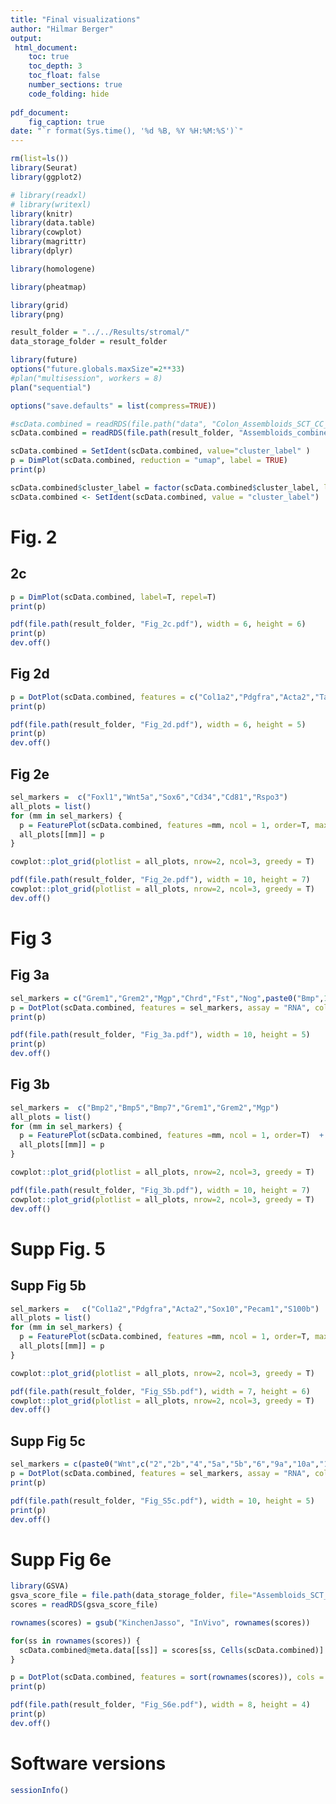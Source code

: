 ```yaml
---
title: "Final visualizations"
author: "Hilmar Berger"
output: 
 html_document:
    toc: true
    toc_depth: 3
    toc_float: false
    number_sections: true
    code_folding: hide
    
pdf_document:
    fig_caption: true
date: "`r format(Sys.time(), '%d %B, %Y %H:%M:%S')`"
---
```



```r
rm(list=ls())
library(Seurat)
library(ggplot2)

# library(readxl)
# library(writexl)
library(knitr)
library(data.table)
library(cowplot)
library(magrittr)
library(dplyr)

library(homologene)

library(pheatmap)

library(grid)
library(png)

result_folder = "../../Results/stromal/"
data_storage_folder = result_folder

library(future)
options("future.globals.maxSize"=2**33)
#plan("multisession", workers = 8)
plan("sequential")

options("save.defaults" = list(compress=TRUE))
```


```r
#scData.combined = readRDS(file.path("data", "Colon_Assembloids_SCT_CC_adj_simple_clusters_2023-02-10.rds"))
scData.combined = readRDS(file.path(result_folder, "Assembloids_combined_SCT_CC_adj_annotated.rds"))
```


```r
scData.combined = SetIdent(scData.combined, value="cluster_label" )
p = DimPlot(scData.combined, reduction = "umap", label = TRUE)
print(p)
```

```r
scData.combined$cluster_label = factor(scData.combined$cluster_label, levels=c("Fibroblast A","Fibroblast A/MF","Fibroblast B1","Fibroblast B2","Glia","Endothelial","Neuron"))
scData.combined <- SetIdent(scData.combined, value = "cluster_label")
```


# Fig. 2

## 2c

```r
p = DimPlot(scData.combined, label=T, repel=T)
print(p)

pdf(file.path(result_folder, "Fig_2c.pdf"), width = 6, height = 6)
print(p)
dev.off()

```

## Fig 2d

```r
p = DotPlot(scData.combined, features = c("Col1a2","Pdgfra","Acta2","Tagln","Sox10","S100b","Pecam1","Lyve1","Elavl4","Phox2b","Ano1"), assay = "RNA", cols="RdYlBu") + theme(axis.text.x = element_text(angle=45, hjust=1))
print(p)

pdf(file.path(result_folder, "Fig_2d.pdf"), width = 6, height = 5)
print(p)
dev.off()

```

## Fig 2e

```r
sel_markers =  c("Foxl1","Wnt5a","Sox6","Cd34","Cd81","Rspo3")
all_plots = list()
for (mm in sel_markers) {
  p = FeaturePlot(scData.combined, features =mm, ncol = 1, order=T, max.cutoff = "q90")  + NoAxes() + theme(legend.key.size = grid::unit(10, "points"))
  all_plots[[mm]] = p
}

cowplot::plot_grid(plotlist = all_plots, nrow=2, ncol=3, greedy = T)

pdf(file.path(result_folder, "Fig_2e.pdf"), width = 10, height = 7)
cowplot::plot_grid(plotlist = all_plots, nrow=2, ncol=3, greedy = T)
dev.off()

```


# Fig 3

## Fig 3a

```r
sel_markers = c("Grem1","Grem2","Mgp","Chrd","Fst","Nog",paste0("Bmp",1:7))
p = DotPlot(scData.combined, features = sel_markers, assay = "RNA", cols="RdYlBu", dot.scale = 10) + theme(axis.text.x = element_text(angle=45, hjust=1))
print(p)

pdf(file.path(result_folder, "Fig_3a.pdf"), width = 10, height = 5)
print(p)
dev.off()

```

## Fig 3b 

```r
sel_markers =  c("Bmp2","Bmp5","Bmp7","Grem1","Grem2","Mgp")
all_plots = list()
for (mm in sel_markers) {
  p = FeaturePlot(scData.combined, features =mm, ncol = 1, order=T)  + NoAxes() + theme(legend.key.size = grid::unit(10, "points"))
  all_plots[[mm]] = p
}

cowplot::plot_grid(plotlist = all_plots, nrow=2, ncol=3, greedy = T)

pdf(file.path(result_folder, "Fig_3b.pdf"), width = 10, height = 7)
cowplot::plot_grid(plotlist = all_plots, nrow=2, ncol=3, greedy = T)
dev.off()

```


# Supp Fig. 5

## Supp Fig 5b


```r
sel_markers =   c("Col1a2","Pdgfra","Acta2","Sox10","Pecam1","S100b")
all_plots = list()
for (mm in sel_markers) {
  p = FeaturePlot(scData.combined, features =mm, ncol = 1, order=T, max.cutoff = "q99")  + NoAxes() + theme(legend.key.size = grid::unit(10, "points"))
  all_plots[[mm]] = p
}

cowplot::plot_grid(plotlist = all_plots, nrow=2, ncol=3, greedy = T)

pdf(file.path(result_folder, "Fig_S5b.pdf"), width = 7, height = 6)
cowplot::plot_grid(plotlist = all_plots, nrow=2, ncol=3, greedy = T)
dev.off()

```

## Supp Fig 5c

```r
sel_markers = c(paste0("Wnt",c("2","2b","4","5a","5b","6","9a","10a","11")), paste0("Rspo",1:3), "Dkk2","Dkk3","Sfrp1","Sfrp4","Wif1","Frzb")
p = DotPlot(scData.combined, features = sel_markers, assay = "RNA", cols="RdYlBu", dot.scale = 10) + theme(axis.text.x = element_text(angle=45, hjust=1))
print(p)

pdf(file.path(result_folder, "Fig_S5c.pdf"), width = 10, height = 5)
print(p)
dev.off()

```



# Supp Fig 6e


```r
library(GSVA)
gsva_score_file = file.path(data_storage_folder, file="Assembloids_SCT_CCadj_KinchenJasso_Stroma_signatures_GSVA.rds")
scores = readRDS(gsva_score_file)

rownames(scores) = gsub("KinchenJasso", "InVivo", rownames(scores))

for(ss in rownames(scores)) {
  scData.combined@meta.data[[ss]] = scores[ss, Cells(scData.combined)]
}

```



```r
p = DotPlot(scData.combined, features = sort(rownames(scores)), cols = "RdYlBu") + theme(axis.text.x = element_text(angle=45, hjust=1))
print(p)

pdf(file.path(result_folder, "Fig_S6e.pdf"), width = 8, height = 4)
print(p)
dev.off()
```


# Software versions

```r
sessionInfo()
```














